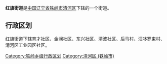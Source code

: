 {{中国乡级行政区
|行政区全称 = 红旗街道
|景观照片文件名 = 
|景观照片描述 = 
|汉语拼音 =
|其他语言 = 
|其他语言名称 = 
|位置图文件名 = 
|位置图描述 = 
|自定义图片=
|上级行政区 = [[辽宁省|辽宁省]][[铁岭市|铁岭市]][[清河区|清河区]]
|行政区类别 = 街道
|行政区划代码 = 
|行政区划 = 
|村委会 = 
|居委会 = 
|建置时间 = 
|领导职位 = 
|领导名称 = 
|政府驻地 = 
|毗邻 = 
|地理坐标 = 
|总面积 = 
|总人口 = 
|户籍人口 = 
|户籍人口年份 = 
|常住人口 = 
|常住人口年份 = 
|人口密度 = 
|GDP = 
|邮政编码 = 
|电话区号 = 
|官方网站 = 
|网站名称 = 
}}
'''红旗街道'''是[[中华人民共和国|中国]][[辽宁省|辽宁省]][[铁岭市|铁岭市]][[清河区|清河区]]下辖的一个街道。

== 行政区划 ==

红旗街道下辖育才社区、金澜社区、东兴社区、清波社区、后马村、汪哆罗束村、清河区工业园区社区。

{{辽宁小作品}}
{{铁岭市清河区行政区划}}

[[Category:铁岭乡级行政区划|Category:铁岭乡级行政区划]]
[[Category:清河区_(铁岭市)|Category:清河区 (铁岭市)]]